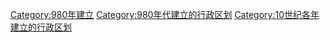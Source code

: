 {{Cat topic in year| topic=建立的行政区划|year=980}}
[[Category:980年建立|Category:980年建立]]
[[Category:980年代建立的行政区划|Category:980年代建立的行政区划]]
[[Category:10世纪各年建立的行政区划|Category:10世纪各年建立的行政区划]]